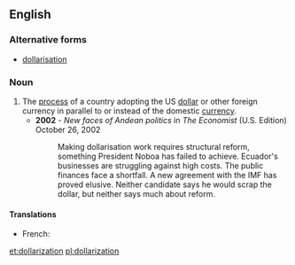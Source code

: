 ==English==

===Alternative forms===
* [[dollarisation]]

===Noun===
{{en-noun|-}}
{{wikipedia}}
# The [[process]] of a country adopting the US [[dollar]] or other foreign currency in parallel to or instead of the domestic [[currency]].
#* '''2002''' - ''New faces of Andean politics''  in ''The Economist'' (U.S. Edition) October 26, 2002
#*: Making dollarisation work requires structural reform, something President Noboa has failed to achieve. Ecuador's businesses are struggling against high costs. The public finances face a shortfall. A new agreement with the IMF has proved elusive. Neither candidate says he would scrap the dollar, but neither says much about reform.

====Translations====
{{trans-top|the process of a country adopting the US dollar as its primary currency}}
* French: {{t+|fr|dollarisation|f}}
{{trans-mid}}
{{trans-bottom}}

[[et:dollarization]]
[[pl:dollarization]]